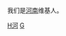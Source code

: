 {{Catnav|頁面分類|各種主題的頁面分類|依中国各省来作的分类|各地中国人|河南人}}{{catmore|Wikipedia:河南维基人列表}}

我们是[[河南|河南]]维基人。

[[Category:中國大陸維基人|H河]]
[[Category:河南人|G]]